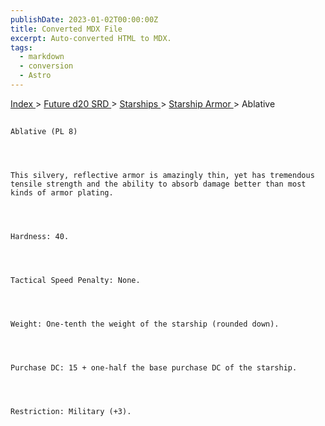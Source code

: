 ```yaml
---
publishDate: 2023-01-02T00:00:00Z
title: Converted MDX File
excerpt: Auto-converted HTML to MDX.
tags:
  - markdown
  - conversion
  - Astro
---
```







[
      Index
     ](-index)
     >
     [
      Future d20 SRD
     ](future-d20-srd-index)
     >
     [
      Starships
     ](future-d20-srd-starships-index)
     >
     [
      Starship Armor
     ](future-d20-srd-starships-starship-armor-index)
     > Ablative
    




## 
    Ablative (PL 8)
   



    This silvery, reflective armor is amazingly thin, yet has tremendous tensile strength and the ability to absorb damage better than most kinds of armor plating.
   



    Hardness: 40.
   



    Tactical Speed Penalty: None.
   



    Weight: One-tenth the weight of the starship (rounded down).
   



    Purchase DC: 15 + one-half the base purchase DC of the starship.
   



    Restriction: Military (+3).
   





